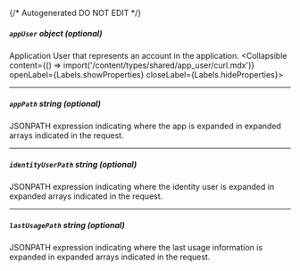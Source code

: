 {/* Autogenerated DO NOT EDIT  */}

##### `appUser` _object (optional)_
Application User that represents an account in the application.
<Collapsible content={() => import('/content/types/shared/app_user/curl.mdx')} openLabel={Labels.showProperties} closeLabel={Labels.hideProperties}>
</Collapsible>

---
##### `appPath` _string (optional)_
JSONPATH expression indicating where the app is expanded in expanded arrays indicated in the request.

---
##### `identityUserPath` _string (optional)_
JSONPATH expression indicating where the identity user is expanded in expanded arrays indicated in the request.

---
##### `lastUsagePath` _string (optional)_
JSONPATH expression indicating where the last usage information is expanded in expanded arrays indicated in the request.


